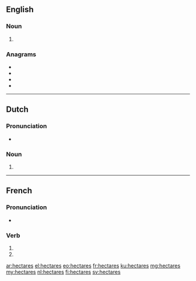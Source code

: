 {{also|hectarés}}
==English==

===Noun===
{{head|en|noun plural form}}

# {{plural of|hectare|lang=en}}

===Anagrams===
* {{l|en|Cheaster}}
* {{l|en|cheaters}}
* {{l|en|recheats}}
* {{l|en|teachers}}

----

==Dutch==

===Pronunciation===
* {{audio|Nl-hectares.ogg|Audio|lang=nl}}

===Noun===
{{head|nl|noun plural form}}

# {{nl-noun form of|pl|hectare}}

----

==French==

===Pronunciation===
* {{homophones|lang=fr|hectare|hectarent}}

===Verb===
{{fr-verb-form}}

# {{inflection of|hectarer||2|s|pres|indc|lang=fr}}
# {{inflection of|hectarer||2|s|pres|subj|lang=fr}}

[[ar:hectares]]
[[el:hectares]]
[[eo:hectares]]
[[fr:hectares]]
[[ku:hectares]]
[[mg:hectares]]
[[my:hectares]]
[[nl:hectares]]
[[fi:hectares]]
[[sv:hectares]]